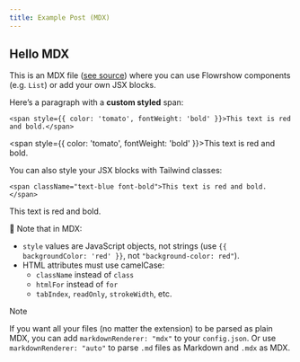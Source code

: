 ```yaml
---
title: Example Post (MDX)
---
```


## Hello MDX

This is an MDX file ([see source](https://github.com/flowershow/demo/blob/main/other/mdx-file.mdx)) where you can use Flowrshow components (e.g. `List`) or add your own JSX blocks.

Here’s a paragraph with a **custom styled** span:

```
<span style={{ color: 'tomato', fontWeight: 'bold' }}>This text is red and bold.</span>
```

<span style={{ color: 'tomato', fontWeight: 'bold' }}>This text is red and bold.</span>

You can also style your JSX blocks with Tailwind classes:

```
<span className="text-blue font-bold">This text is red and bold.</span>
```

<span className="text-blue font-bold">This text is red and bold.</span>

🧠 Note that in MDX:
- `style` values are JavaScript objects, not strings (use `{{ backgroundColor: 'red' }}`, not `"background-color: red"`).
- HTML attributes must use camelCase:
  - `className` instead of `class`
  - `htmlFor` instead of `for`
  - `tabIndex`, `readOnly`, `strokeWidth`, etc.

> [!note]
> If you want all your files (no matter the extension) to be parsed as plain MDX, you can add `markdownRenderer: "mdx"` to your `config.json`. Or use `markdownRenderer: "auto"` to parse `.md` files as Markdown and `.mdx` as MDX.
